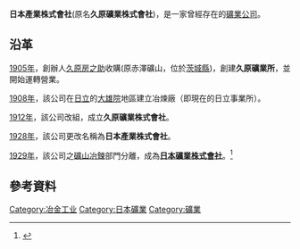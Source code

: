 {{Infobox company 
|company_name = 日本產業株式會社
|company_name_en =  
|company_logo = 
|company_type = 
|market_information = 
|company_slogan = 
|foundation = 1912年
|location = {{JPN}}
|zip_code = 
|telephone_no = 
|founder = [[久原房之助|久原房之助]]
|industry = [[礦業|礦業]]
|products = 
|capital = 
|revenue = 
|operating_income = 
|net_income = 
|profit = 
|area_served = 
|num_employees = 
|accounting_period = 
|parent = 
|subsid = 
|homepage = 
|footnotes = 
|width = 
|predecessor = '''久原礦業所'''
|successor = '''[[日本礦業株式會社|日本礦業株式會社]]'''
}}

'''日本產業株式會社'''(原名'''久原礦業株式會社''')，是一家曾經存在的[[礦業|礦業]][[公司|公司]]。

== 沿革 ==
[[1905年|1905年]]，創辦人[[久原房之助|久原房之助]]收購{{link-ja|日立礦山|:日立鉱山}}(原赤澤礦山，位於[[茨城縣|茨城縣]])，創建'''久原礦業所'''，並開始運轉營業。

[[1908年|1908年]]，該公司在[[日立市|日立]]的[[大雄院|大雄院]]地區建立冶煉廠（即現在的日立事業所）。

[[1912年|1912年]]，該公司改組，成立'''久原礦業株式會社'''。

[[1928年|1928年]]，該公司更改名稱為'''日本產業株式會社'''。

[[1929年|1929年]]，該公司之[[礦山|礦山]][[冶鍊|冶鍊]]部門分離，成為'''[[日本礦業株式會社|日本礦業株式會社]]'''。<ref>{{Cite web |url=http://www.nmm.jx-group.co.jp/chinese/company/history.html |title=發展歷程 公司信息 JX金屬 |access-date=2016-10-29 |archive-date=2019-10-30 |archive-url=https://web.archive.org/web/20191030061734/https://www.nmm.jx-group.co.jp/chinese/company/history.html |dead-url=no }}</ref>

== 參考資料 ==
{{reflist}}
[[Category:冶金工业|Category:冶金工业]]
[[Category:日本礦業|Category:日本礦業]]
[[Category:礦業|Category:礦業]]